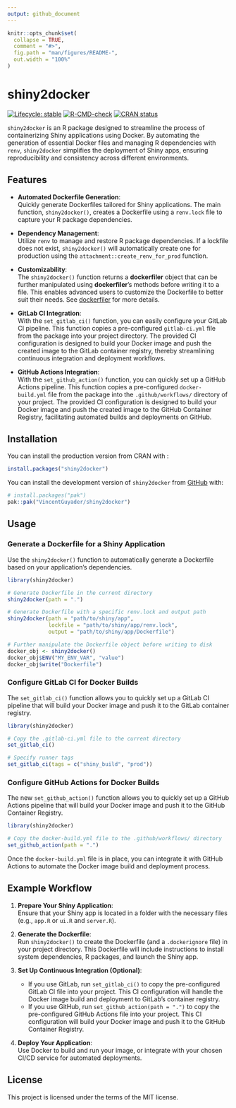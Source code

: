 ```yaml
---
output: github_document
---
```


<!-- README.md is generated from README.Rmd. Please edit that file -->

```r
knitr::opts_chunk$set(
  collapse = TRUE,
  comment = "#>",
  fig.path = "man/figures/README-",
  out.width = "100%"
)
```

# shiny2docker

<!-- badges: start -->
[![Lifecycle: stable](https://img.shields.io/badge/lifecycle-stable-brightgreen.svg)](https://lifecycle.r-lib.org/articles/stages.html#stable)
[![R-CMD-check](https://github.com/VincentGuyader/shiny2docker/actions/workflows/R-CMD-check.yaml/badge.svg)](https://github.com/VincentGuyader/shiny2docker/actions/workflows/R-CMD-check.yaml)
[![CRAN status](https://www.r-pkg.org/badges/version/shiny2docker)](https://CRAN.R-project.org/package=shiny2docker)
<!-- badges: end -->

`shiny2docker` is an R package designed to streamline the process of containerizing Shiny applications using Docker. By automating the generation of essential Docker files and managing R dependencies with `renv`, `shiny2docker` simplifies the deployment of Shiny apps, ensuring reproducibility and consistency across different environments.

## Features

- **Automated Dockerfile Generation**:  
  Quickly generate Dockerfiles tailored for Shiny applications. The main function, `shiny2docker()`, creates a Dockerfile using a `renv.lock` file to capture your R package dependencies.

- **Dependency Management**:  
  Utilize `renv` to manage and restore R package dependencies. If a lockfile does not exist, `shiny2docker()` will automatically create one for production using the `attachment::create_renv_for_prod` function.

- **Customizability**:  
  The `shiny2docker()` function returns a **dockerfiler** object that can be further manipulated using **dockerfiler**'s methods before writing it to a file. This enables advanced users to customize the Dockerfile to better suit their needs. See [dockerfiler](https://github.com/ThinkR-open/dockerfiler) for more details.

- **GitLab CI Integration**:  
  With the `set_gitlab_ci()` function, you can easily configure your GitLab CI pipeline. This function copies a pre-configured `gitlab-ci.yml` file from the package into your project directory. The provided CI configuration is designed to build your Docker image and push the created image to the GitLab container registry, thereby streamlining continuous integration and deployment workflows.

- **GitHub Actions Integration**:  
  With the `set_github_action()` function, you can quickly set up a GitHub Actions pipeline. This function copies a pre-configured `docker-build.yml` file from the package into the `.github/workflows/` directory of your project. The provided CI configuration is designed to build your Docker image and push the created image to the GitHub Container Registry, facilitating automated builds and deployments on GitHub.

## Installation

You can install the production version from CRAN with :

```r
install.packages("shiny2docker")
```

You can install the development version of `shiny2docker` from [GitHub](https://github.com/VincentGuyader/shiny2docker) with:

```r
# install.packages("pak")
pak::pak("VincentGuyader/shiny2docker")
```

## Usage

### Generate a Dockerfile for a Shiny Application

Use the `shiny2docker()` function to automatically generate a Dockerfile based on your application's dependencies.

```r
library(shiny2docker)

# Generate Dockerfile in the current directory
shiny2docker(path = ".")

# Generate Dockerfile with a specific renv.lock and output path
shiny2docker(path = "path/to/shiny/app",
             lockfile = "path/to/shiny/app/renv.lock",
             output = "path/to/shiny/app/Dockerfile")

# Further manipulate the Dockerfile object before writing to disk
docker_obj <- shiny2docker()
docker_obj$ENV("MY_ENV_VAR", "value")
docker_obj$write("Dockerfile")
```

### Configure GitLab CI for Docker Builds

The `set_gitlab_ci()` function allows you to quickly set up a GitLab CI pipeline that will build your Docker image and push it to the GitLab container registry.

```r
library(shiny2docker)

# Copy the .gitlab-ci.yml file to the current directory
set_gitlab_ci()

# Specify runner tags
set_gitlab_ci(tags = c("shiny_build", "prod"))
```

### Configure GitHub Actions for Docker Builds

The new `set_github_action()` function allows you to quickly set up a GitHub Actions pipeline that will build your Docker image and push it to the GitHub Container Registry.

```r
library(shiny2docker)

# Copy the docker-build.yml file to the .github/workflows/ directory
set_github_action(path = ".")
```

Once the `docker-build.yml` file is in place, you can integrate it with GitHub Actions to automate the Docker image build and deployment process.

## Example Workflow

1. **Prepare Your Shiny Application**:  
   Ensure that your Shiny app is located in a folder with the necessary files (e.g., `app.R` or `ui.R` and `server.R`).

2. **Generate the Dockerfile**:  
   Run `shiny2docker()` to create the Dockerfile (and a `.dockerignore` file) in your project directory. This Dockerfile will include instructions to install system dependencies, R packages, and launch the Shiny app.

3. **Set Up Continuous Integration (Optional)**:  
   - If you use GitLab, run `set_gitlab_ci()` to copy the pre-configured GitLab CI file into your project. This CI configuration will handle the Docker image build and deployment to GitLab's container registry.
   - If you use GitHub, run `set_github_action(path = ".")` to copy the pre-configured GitHub Actions file into your project. This CI configuration will build your Docker image and push it to the GitHub Container Registry.

4. **Deploy Your Application**:  
   Use Docker to build and run your image, or integrate with your chosen CI/CD service for automated deployments.

## License

This project is licensed under the terms of the MIT license.

